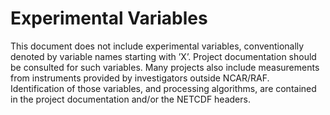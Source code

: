 # Experimental Variables

<p>This document does not include experimental variables, conventionally denoted by variable names starting with ’X’. Project documentation should be consulted for such variables. Many projects also include measurements from instruments provided by investigators outside NCAR/RAF. Identification of those variables, and processing algorithms, are contained in the project documentation and/or the NETCDF headers.</p>
